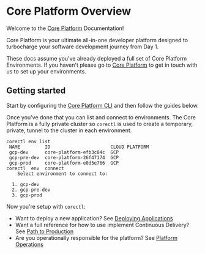 # Core Platform Overview

Welcome to the [Core Platform](https://www.cecg.io/core-platform/) Documentation!

Core Platform is your ultimate all-in-one developer platform designed to turbocharge your software development journey from Day 1.

These docs assume you've already deployed a full set of Core Platform Environments. If you haven't
please go to [Core Platform](https://www.cecg.io/core-platform/) to get in touch with us to set up
your environments.

## Getting started

Start by configuring the [Core Platform CLI](./docs/corectl) and then follow the guides below.

Once you've done that you can list and connect to environments. The Core Platform is a fully private cluster so
`corectl` is used to create a temporary, private, tunnel to the cluster in each environment.

```shell
corectl env list
 NAME         ID                      CLOUD PLATFORM
 gcp-dev      core-platform-efb3c84c  GCP
 gcp-pre-dev  core-platform-26f47174  GCP
 gcp-prod     core-platform-e0d5e766  GCP
corectl  env  connect
    Select environment to connect to:

  1. gcp-dev
  2. gcp-pre-dev
  3. gcp-prod
```

Now you're setup with `corectl`:

- Want to deploy a new application? See [Deploying Applications](./docs/app)
- Want a full reference for how to use implement Continuous Delivery? See [Path to Production](./docs/p2p)
- Are you operationally responsible for the platform? See [Platform Operations](./docs/platform)
